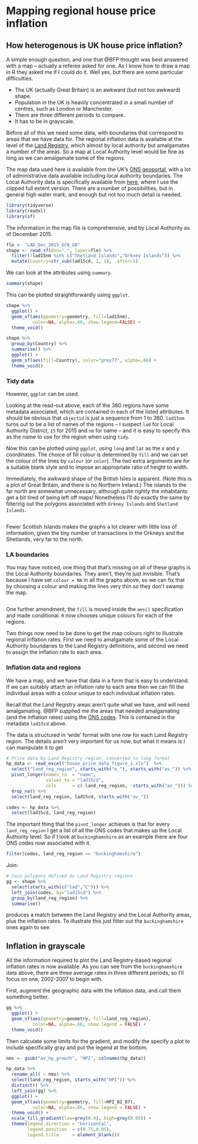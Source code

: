# Mapping regional house price inflation

## How heterogenous is UK house price inflation?

A simple enough question, and one that @BFP thought was best answered with a map -- actually a referee asked for one. As I know how to draw a map in R they asked me if I could do it. Well yes, but there are some particular difficulties.

-   The UK (actually Great Britain) is an awkward (but not too awkward) shape.
-   Population in the UK is heavily concentrated in a small number of centres, such as London or Manchester.
-   There are three different periods to compare.
-   It has to be in grayscale.

Before all of this we need some data, with boundaries that correspond to areas that we have data for. The regional inflation data is available at the level of the [Land Registry](https://www.gov.uk/government/organisations/land-registry), which almost by local authority but amalgamates a number of the areas. So a map at Local Authority level would be fine as long as we can amalgamate some of the regions.

The map data used here is available from the UK's [ONS geoportal](https://geoportal.statistics.gov.uk/), with a lot of administrative data available including local authority boundaries. The Local Authority data is specifically available from [here](https://geoportal.statistics.gov.uk/datasets/ons::local-authority-districts-december-2015-boundaries?layer=0), where I use the clipped full extent version. There are a number of possibilities, but in general high water mark, and enough but not too much detail is needed.

```r
library(tidyverse)
library(readxl)
library(sf)
```

The information in the map file is comprehensive, and by Local Authority as of December 2015.

```r
fle <- "LAD_Dec_2015_GCB_GB"
shape <- read_sf(dsn=".", layer=fle) %>%
  filter(!lad15nm %in% c("Shetland Islands","Orkney Islands")) %>%
  mutate(Country=str_sub(lad15cd, 1, 1), .after=1)
```
We can look at the attributes using `summary`.
```r
summary(shape)
```
This can be plotted straightforwardly using `ggplot`.
```r
shape %>%
  ggplot() +
  geom_sf(aes(geometry=geometry, fill=lad15nm), 
          color=NA, alpha=.66, show.legend=FALSE) +
  theme_void()

shape %>%
  group_by(Country) %>%
  summarise() %>%
  ggplot() +
  geom_sf(aes(fill=Country), color="grey77", alpha=.66) +
  theme_void()
```

### Tidy data

However, `ggplot` can be used.

Looking at the read-out above, each of the 380 regions have some metadata associated, which are contained in each of the listed attributes. It should be obvious that `objectid` is just a sequence from 1 to 380. `lad15nm` turns out to be a list of names of the regions -- I suspect `lad` for Local Authority District, `15` for 2015 and `nm` for name -- and it is easy to specify this as the name to use for the region when using `tidy`.

Now this can be plotted using `ggplot`, using `long` and `lat` as the $x$ and $y$ coordinates. The choice of fill colour is determined by `fill` and we can set the colour of the lines by `colour` (or `color`). The two extra arguments are for a suitable blank style and to impose an appropriate ratio of height to width.

Immediately, the awkward shape of the British Isles is apparent. (Note this is a plot of Great Britain, and there is no Northern Ireland.) The islands to the far north are somewhat unnecessary, although quite rightly the inhabitants get a bit tired of being left off maps! Nonetheless I'll do exactly the same by filtering out the polygons associated with `Orkney Islands` and `Shetland Islands`.

```r

```

Fewer Scottish Islands makes the graphs a lot clearer with little loss of information, given the tiny number of transactions in the Orkneys and the Shetlands, very far to the north.

### LA boundaries

You may have noticed, one thing that that's missing on all of these graphs is the Local Authority boundaries. They aren't, they're just invisible. That's because I have set `colour = NA` in all the graphs above, so we can fix that by choosing a colour and making the lines very thin so they don't swamp the map.

```r

```

One further amendment, the `fill` is moved inside the `aes()` specification and made conditional. `R` now chooses unique colours for each of the regions.

Two things now need to be done to get the map colours right to illustrate regional inflation rates. First we need to amalgamate some of the Local Authority boundaries to the Land Registry definitions, and second we need to assign the inflation rate to each area.

### Inflation data and regions

We have a map, and we have that data in a form that is easy to understand. If we can suitably attach an inflation rate to each area then we can fill the individual areas with a colour unique to each individual inflation rates.

Recall that the Land Registry areas aren't quite what we have, and will need amalgamating. @BFP supplied me the areas that needed amalgamating (and the inflation rates) using the [ONS codes](https://en.wikipedia.org/wiki/ONS_coding_system). This is contained in the metadata `lad15cd` above.

The data is structured in 'wide' format with one row for each Land Registry region. The details aren't very important for us now, but what it means is I can manipulate it to get

```r
# Price data by Land Registry region, converted to long format
hp_data <- read_excel("house_price_data_figure_1.xls")  %>% 
  select("land_reg_region", starts_with("e_"), starts_with("av_")) %>% 
  pivot_longer(names_to  = "name", 
               values_to = "lad15cd", 
               cols      = c(-land_reg_region, -starts_with("av_"))) %>% 
  drop_na() %>%
  select(land_reg_region, lad15cd, starts_with("av_")) 

codes <- hp_data %>% 
  select(lad15cd, land_reg_region) 
```

The important thing that the `pivot_longer` achieves is that for every `land_reg_region` I get a list of all the ONS codes that makes up the Local Authority level. So if I look at `buckinghamshire` as an example there are four ONS codes now associated with it.

```r
filter(codes, land_reg_region == "buckinghamshire")
```

Join:

```r
# Join polygons defined by Land Registry regions
gg <- shape %>%
  select(starts_with(c("lad","C"))) %>% 
  left_join(codes, by="lad15cd") %>%
  group_by(land_reg_region) %>%
  summarise() 
```

produces a match between the Land Registry and the Local Authority areas, plus the inflation rates. To illustrate this just filter out the `buckinghamshire` ones again to see:

## Inflation in grayscale

All the information required to plot the Land Registry-based regional inflation rates is now available. As you can see from the `buckinghamshire` data above, there are three average rates in three different periods, so I'll focus on one, 2002-2007 to begin with.

First, augment the geographic data with the inflation data, and call them something better.

```r
gg %>%
  ggplot() +
  geom_sf(aes(geometry=geometry, fill=land_reg_region), 
          color=NA, alpha=.66, show.legend = FALSE) +
  theme_void()
```

Then calculate some limits for the gradient, and modify the specify a plot to include specifically gray and put the legend at the bottom.

```r
nms <- gsub("av_hp_growth", "HPI", colnames(hp_data))

hp_data %>%
  rename_all( ~ nms) %>%
  select(land_reg_region, starts_with("HPI")) %>%
  distinct() %>%
  left_join(gg) %>%
  ggplot() +
  geom_sf(aes(geometry=geometry, fill=HPI_02_07), 
          color=NA, alpha=.66, show.legend = FALSE) +
  theme_void() +
  scale_fill_gradient(low=grey(0.9), high=grey(0.05)) +
  theme(legend.direction = "horizontal", 
        legend.position  = c(0.75,0.05),
        legend.title     = element_blank())
```
